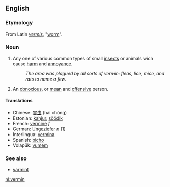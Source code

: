 ==English==
===Etymology===
From Latin ''[[vermis]]'', "[[worm]]".
===Noun===
#Any one of various common types of small [[insect]]s or animals wich cause [[harm]] and [[annoyance]]. 
#:''The area was plagued by all sorts of vermin: fleas, lice, mice, and rats to name a few.''
#An [[obnoxious]], or [[mean]] and [[offensive]] person.

====Translations====
*Chinese: [[害虫]] (hài chóng)
*Estonian: [[kahjur]], [[söödik]]
*French: [[vermine]] ''f''
*German: [[Ungeziefer]] ''n'' (1)
*Interlingua: [[vermina]]
*Spanish: [[bicho]]
*Volapük: [[vumem]]

===See also===
*[[varmint]]

[[nl:vermin]]